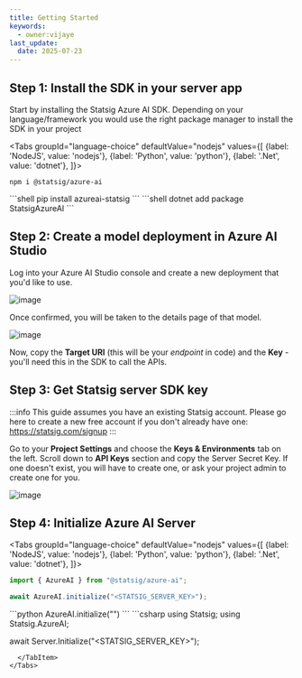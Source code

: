 ```yaml
---
title: Getting Started
keywords:
  - owner:vijaye
last_update:
  date: 2025-07-23
---
```



## Step 1: Install the SDK in your server app

Start by installing the Statsig Azure AI SDK.  Depending on your language/framework you would use the right package manager to install the SDK in your project

<Tabs
  groupId="language-choice"
  defaultValue="nodejs"
  values={[
    {label: 'NodeJS', value: 'nodejs'},
    {label: 'Python', value: 'python'},
    {label: '.Net', value: 'dotnet'},
  ]}>
  <TabItem value="nodejs">
```shell
npm i @statsig/azure-ai
```
  </TabItem>
  <TabItem value="python">
```shell
pip install azureai-statsig
```
  </TabItem>
  <TabItem value="dotnet">
```shell
dotnet add package StatsigAzureAI
```
  </TabItem>
</Tabs>

## Step 2: Create a model deployment in Azure AI Studio

Log into your Azure AI Studio console and create a new deployment that you'd like to use.

![image](https://github.com/user-attachments/assets/3172d6f9-176e-4a3b-817f-3a5bd3af4291)

Once confirmed, you will be taken to the details page of that model.  

![image](https://github.com/user-attachments/assets/b8f46ed9-ce02-486f-b6f7-1d09f7b62f33)

Now, copy the **Target URI** (this will be your _endpoint_ in code) and the **Key** - you'll need this in the SDK to call the APIs.

## Step 3: Get Statsig server SDK key

:::info
This guide assumes you have an existing Statsig account. Please go here to create a new free account if you don't already have one: https://statsig.com/signup
:::

Go to your **Project Settings** and choose the **Keys & Environments** tab on the left.  Scroll down to **API Keys** section and copy the Server Secret Key.  If one doesn't exist, you will have to create one, or ask your project admin to create one for you.

![image](https://github.com/user-attachments/assets/f60f6f2b-60d0-4804-8db5-b82d4ac96bcf)


## Step 4: Initialize Azure AI Server

<Tabs
  groupId="language-choice"
  defaultValue="nodejs"
  values={[
    {label: 'NodeJS', value: 'nodejs'},
    {label: 'Python', value: 'python'},
    {label: '.Net', value: 'dotnet'},
  ]}>
  <TabItem value="nodejs">
```js
import { AzureAI } from "@statsig/azure-ai";

await AzureAI.initialize("<STATSIG_SERVER_KEY>");
```
  </TabItem>
  <TabItem value="python">
```python
AzureAI.initialize("<STATSIG_SERVER_KEY>")
```
  </TabItem>
  <TabItem value="dotnet">
```csharp
using Statsig;
using Statsig.AzureAI;

await Server.Initialize("<STATSIG_SERVER_KEY>");
```
  </TabItem>
</Tabs>

